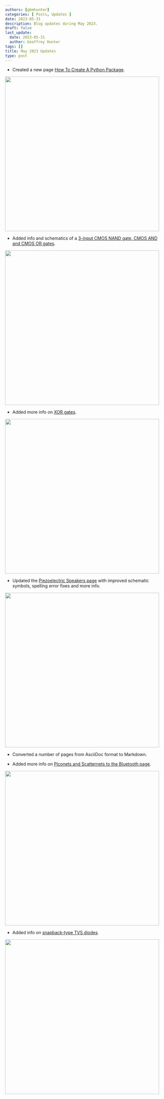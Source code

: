 ```yaml
---
authors: [gbmhunter]
categories: [ Posts, Updates ]
date: 2023-05-31
description: Blog updates during May 2023.
draft: false
last_update:
  date: 2023-05-31
  author: Geoffrey Hunter
tags: []
title: May 2023 Updates
type: post
---
```



* Created a new page [How To Create A Python Package](/programming/languages/python/packaging/).

<Image src={how_to_create_a_python_package_screenshot} width="500px"></Image>

* Added info and schematics of a [3-input CMOS NAND gate, CMOS AND and CMOS OR gates](/electronics/circuit-design/digital-logic/gates/#complementary-metal-oxide-semiconductor-logic-cmos).

<Image src={cmos_and_gate_screenshot} width="500px"></Image>

* Added more info on [XOR gates](/electronics/circuit-design/digital-logic/gates/#xor).

<Image src={xor_gates_screenshot} width="500px"></Image>

* Updated the [Piezoelectric Speakers page](/electronics/components/piezoelectric-speakers/) with improved schematic symbols, spelling error fixes and more info.

<Image src={piezoelectrics_screenshot} width="500px"></Image>

* Converted a number of pages from AsciiDoc format to Markdown.

* Added more info on [Piconets and Scatternets to the Bluetooth page](/electronics/communication-protocols/bluetooth/#piconet-and-scatternets).

<Image src={piconets_screenshot} width="500px"></Image>

* Added info on [snapback-type TVS diodes](/electronics/components/diodes/tvs-diodes/#snapback-type-tvs-diodes).

<Image src={snapback_tvs_screenshot} width="500px"></Image>
